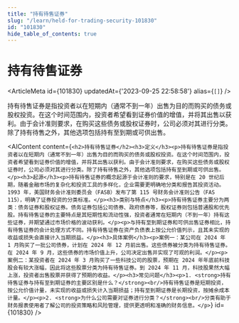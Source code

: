 ```yaml
---
title: "持有待售证券"
slug: "/learn/held-for-trading-security-101830"
id: "101830"
hide_table_of_contents: true
---
```



# 持有待售证券

<ArticleMeta id={101830} updatedAt={'2023-09-25 22:58:58'} alias={`[]`} />
<div className='border-solid border-b border-t-0 my-4 border-[var(--ifm-color-gray-300)]' />

持有待售证券是指投资者以在短期内（通常不到一年）出售为目的而购买的债务或股权投资。在这个时间范围内，投资者希望看到证券价值的增值，并将其出售以获利。由于会计准则要求，在购买这些债务或股权证券时，公司必须对其进行分类。除了持有待售之外，其他选项包括持有至到期或可供出售。

<AIContent content={`<h2>持有待售证券</h2><h3>定义</h3><p>持有待售证券是指投资者以在短期内（通常不到一年）出售为目的而购买的债务或股权投资。在这个时间范围内，投资者希望看到证券价值的增值，并将其出售以获利。由于会计准则要求，在购买这些债务或股权证券时，公司必须对其进行分类。除了持有待售之外，其他选项包括持有至到期或可供出售。</p><h3>起源</h3><p>持有待售证券的概念起源于会计准则的要求，特别是在 20 世纪后期，随着金融市场的复杂化和投资工具的多样化，企业需要更明确地分类和报告其投资活动。1993 年，美国财务会计准则委员会（FASB）发布了第 115 号财务会计准则公告（FAS 115），明确了证券投资的分类标准。</p><h3>类别与特点</h3><p>持有待售证券主要分为两类：债务证券和股权证券。债务证券包括公司债券、政府债券等，股权证券则包括普通股和优先股。持有待售证券的主要特点是其短期性和流动性强，投资者通常在短期内（不到一年）持有这些证券，并期望通过市场价格的波动获利。</p><p>与持有至到期证券和可供出售证券相比，持有待售证券的会计处理方式不同。持有待售证券在资产负债表上按公允价值列示，且其未实现的收益或损失会直接计入当期损益。</p><h3>具体案例</h3><p>案例一：某公司在 2024 年 1 月购买了一批公司债券，计划在 2024 年 12 月前出售。这些债券被分类为持有待售证券。在 2024 年 9 月，这些债券的市场价值上升，公司决定出售并实现了可观的利润。</p><p>案例二：某投资者在 2024 年 3 月购买了一些科技公司的股票，预期在 2024 年年底前科技股会有较大涨幅，因此将这些股票分类为持有待售证券。到 2024 年 11 月，科技股果然大幅上涨，投资者出售股票并获得了预期的收益。</p><h3>常见问题</h3><p>1. <strong>持有待售证券与持有至到期证券的主要区别是什么？</strong><br/>持有待售证券是短期投资，按公允价值计量，未实现的收益或损失计入当期损益；持有至到期证券是长期投资，按摊余成本计量。</p><p>2. <strong>为什么公司需要对证券进行分类？</strong><br/>分类有助于财务报表使用者了解公司的投资策略和风险管理，提供更透明和准确的财务信息。</p>`} id={101830} />
